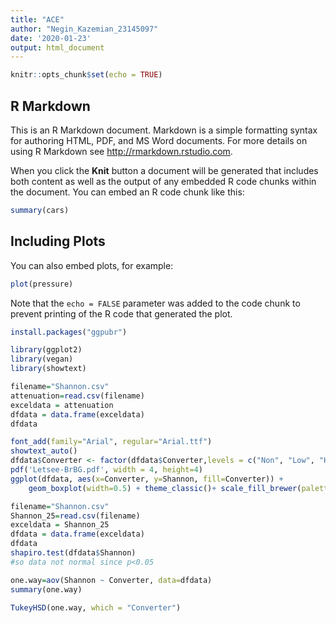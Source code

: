 ```yaml
---
title: "ACE"
author: "Negin_Kazemian_23145097"
date: '2020-01-23'
output: html_document
---
```


```r
knitr::opts_chunk$set(echo = TRUE)
```

## R Markdown

This is an R Markdown document. Markdown is a simple formatting syntax for authoring HTML, PDF, and MS Word documents. For more details on using R Markdown see <http://rmarkdown.rstudio.com>.

When you click the **Knit** button a document will be generated that includes both content as well as the output of any embedded R code chunks within the document. You can embed an R code chunk like this:

```r
summary(cars)
```

## Including Plots

You can also embed plots, for example:

```r
plot(pressure)
```

Note that the `echo = FALSE` parameter was added to the code chunk to prevent printing of the R code that generated the plot.

```r
install.packages("ggpubr")
```

```r
library(ggplot2)
library(vegan)
library(showtext)
```

```r
filename="Shannon.csv"
attenuation=read.csv(filename)
exceldata = attenuation 
dfdata = data.frame(exceldata)
dfdata
```

```r
font_add(family="Arial", regular="Arial.ttf")
showtext_auto()
dfdata$Converter <- factor(dfdata$Converter,levels = c("Non", "Low", "High"))
pdf('Letsee-BrBG.pdf', width = 4, height=4)
ggplot(dfdata, aes(x=Converter, y=Shannon, fill=Converter)) + 
    geom_boxplot(width=0.5) + theme_classic()+ scale_fill_brewer(palette="BrBG") + theme(text = element_text(family="Arial", size = 12), axis.text=element_text(family="Arial", size=12), axis.title=element_text(family="Arial", size=12)) + theme(legend.position = "none") + ylab("Shannon Diversity")
```

```r
filename="Shannon.csv"
Shannon_25=read.csv(filename)
exceldata = Shannon_25
dfdata = data.frame(exceldata)
dfdata
shapiro.test(dfdata$Shannon)
#so data not normal since p<0.05
```


```r
one.way=aov(Shannon ~ Converter, data=dfdata)
summary(one.way)
```

```r
TukeyHSD(one.way, which = "Converter")
```


